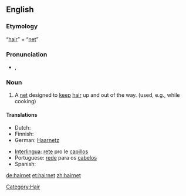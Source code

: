 ==English==

===Etymology===
“[[hair]]” + “[[net]]”

===Pronunciation===
* {{a|General American}} {{IPA|/ˈhɛrˌnɛt/}}, {{SAMPA|/"hEr%nEt/}}

===Noun===
{{en-noun}}

# A [[net]] designed to [[keep]] [[hair]] up and out of the way. (used, e.g., while cooking)

====Translations====
{{trans-top|net designed to keep hair up}}
* Dutch: {{t+|nl|haarnetje|n}}
* Finnish: {{t|fi|hiusverkko}}
* German: [[Haarnetz]] {{n}}
{{trans-mid}}
* [[Interlingua]]: [[rete]] pro le [[capillos]]
* Portuguese: [[rede]] para os [[cabelos]] {{f}}
* Spanish: {{t+|es|redecilla|f}}
{{trans-bottom}}

[[Category:Hair]]

[[de:hairnet]]
[[et:hairnet]]
[[zh:hairnet]]
